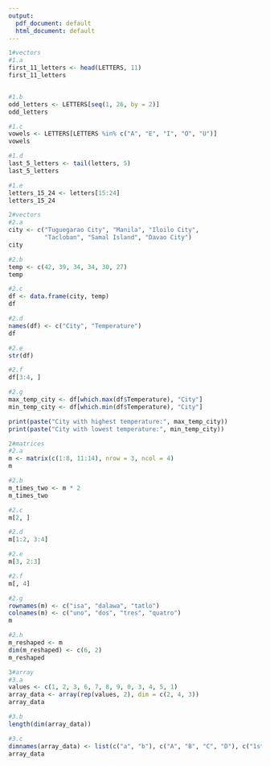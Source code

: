 ```yaml
---
output:
  pdf_document: default
  html_document: default
---
```



```r
1#vectors
#1.a
first_11_letters <- head(LETTERS, 11)
first_11_letters


#1.b
odd_letters <- LETTERS[seq(1, 26, by = 2)]
odd_letters

#1.c
vowels <- LETTERS[LETTERS %in% c("A", "E", "I", "O", "U")]
vowels

#1.d
last_5_letters <- tail(letters, 5)
last_5_letters

#1.e
letters_15_24 <- letters[15:24]
letters_15_24

2#vectors
#2.a
city <- c("Tuguegarao City", "Manila", "Iloilo City", 
          "Tacloban", "Samal Island", "Davao City")
city

#2.b
temp <- c(42, 39, 34, 34, 30, 27)
temp

#2.c
df <- data.frame(city, temp)
df

#2.d
names(df) <- c("City", "Temperature")
df

#2.e
str(df)

#2.f
df[3:4, ]

#2.g
max_temp_city <- df[which.max(df$Temperature), "City"]
min_temp_city <- df[which.min(df$Temperature), "City"]

print(paste("City with highest temperature:", max_temp_city))
print(paste("City with lowest temperature:", min_temp_city))
```




```r
2#matrices
#2.a
m <- matrix(c(1:8, 11:14), nrow = 3, ncol = 4)
m

#2.b
m_times_two <- m * 2
m_times_two

#2.c
m[2, ]

#2.d
m[1:2, 3:4]

#2.e
m[3, 2:3]

#2.f
m[, 4]

#2.g
rownames(m) <- c("isa", "dalawa", "tatlo")
colnames(m) <- c("uno", "dos", "tres", "quatro")
m

#2.h
m_reshaped <- m
dim(m_reshaped) <- c(6, 2)
m_reshaped
```



```r
3#array
#3.a
values <- c(1, 2, 3, 6, 7, 8, 9, 0, 3, 4, 5, 1)
array_data <- array(rep(values, 2), dim = c(2, 4, 3))
array_data

#3.b
length(dim(array_data))

#3.c
dimnames(array_data) <- list(c("a", "b"), c("A", "B", "C", "D"), c("1st", "2nd", "3rd"))
array_data
```